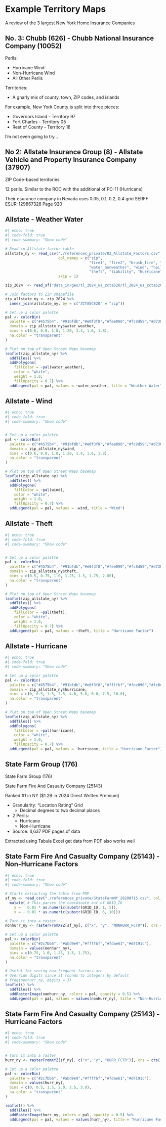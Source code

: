 # Example Territory Maps {background-color="#A1D6F4"}

A review of the 3 largest New York Home Insurance Companies

## No. 3: Chubb (626) - Chubb National Insurance Company (10052) {background-color="#A1D6F4"}

Perils:

- Hurricane Wind
- Non-Hurricane Wind
- All Other Perils

Territories:

- A gnarly mix of county, town, ZIP codes, and islands

For example, New York County is split into three pieces:

- Governors Island - Territory 97
- Fort Charles - Territory 05
- Rest of County - Territory 18

I'm not even going to try...

## No 2: Allstate Insurance Group (8) - Allstate Vehicle and Property Insurance Company (37907) {background-color="#A1D6F4"}

ZIP Code-based territories

12 perils. Similar to the ROC with the additional of PC-11 (Hurricane)

::: {.notes}
Their esurance company in Nevada uses 0.05, 0.1, 0.2, 0.4 grid  SERFF ESUR-129867328 Page 920

:::

## Allstate - Weather Water {background-color="#A1D6F4"}

```r
#| echo: true
#| code-fold: true
#| code-summary: "Show code"

# Read in Allstate factor table
allstate_ny <- read_csv("./references_private/02_Allstate_Factors.csv",
                        col_names = c("zip",
                                      "fire1", "fire2", "brush_fire", "water_weather",
                                      "water_nonweather", "wind", "hail", "lightning",
                                      "theft", "liability", "hurricane", "other"),
                        skip = 1)

zip_2024  <- read_sf("data_in/geo/tl_2024_us_zcta520/tl_2024_us_zcta520.shp")

# Join factors to ZIP shapefile
zip_allstate_ny <- zip_2024 %>%
  inner_join(allstate_ny, by = c("ZCTA5CE20" = "zip"))

# Set up a color palette
pal <- colorBin(
  palette = c("#4575b4", "#91bfdb","#e0f3f8","#fee090","#fc8d59","#d73027"),
  domain = zip_allstate_ny$water_weather,
  bins = c(0.6, 0.8, 1.0, 1.20, 1.4, 1.6, 1.8),
  na.color = "transparent"
)

# Plot on top of Open Street Maps basemap
leaflet(zip_allstate_ny) %>%
  addTiles() %>%
  addPolygons(
    fillColor = ~pal(water_weather),
    color = "white",
    weight = 1.0,
    fillOpacity = 0.7) %>%
  addLegend(pal = pal, values = ~water_weather, title = "Weather Water")
```

## Allstate - Wind {background-color="#A1D6F4"}

```r
#| echo: true
#| code-fold: true
#| code-summary: "Show code"


# Set up a color palette
pal <- colorBin(
  palette = c("#4575b4", "#91bfdb","#e0f3f8","#fee090","#fc8d59","#d73027"),
  domain = zip_allstate_ny$wind,
  bins = c(0.6, 0.8, 1.0, 1.20, 1.4, 1.6, 1.8),
  na.color = "transparent"
)

# Plot on top of Open Street Maps basemap
leaflet(zip_allstate_ny) %>%
  addTiles() %>%
  addPolygons(
    fillColor = ~pal(wind),
    color = "white",
    weight = 1.0,
    fillOpacity = 0.7) %>%
  addLegend(pal = pal, values = ~wind, title = "Wind")
```

## Allstate - Theft {background-color="#A1D6F4"}

```r
#| echo: true
#| code-fold: true
#| code-summary: "Show code"


# Set up a color palette
pal <- colorBin(
  palette = c("#4575b4", "#91bfdb","#e0f3f8","#fee090","#fc8d59","#d73027"),
  domain = zip_allstate_ny$theft,
  bins = c(0.5, 0.75, 1.0, 1.25, 1.5, 1.75, 2.00),
  na.color = "transparent"
)

# Plot on top of Open Street Maps basemap
leaflet(zip_allstate_ny) %>%
  addTiles() %>%
  addPolygons(
    fillColor = ~pal(theft),
    color = "white",
    weight = 1.0,
    fillOpacity = 0.7) %>%
  addLegend(pal = pal, values = ~theft, title = "Hurricane Factor")
```


## Allstate - Hurricane {background-color="#A1D6F4"}

```r
#| echo: true
#| code-fold: true
#| code-summary: "Show code"

# Set up a color palette
pal <- colorBin(
  palette = c("#4575b4", "#91bfdb","#e0f3f8","#ffffbf","#fee090","#fc8d59","#d73027"),
  domain = zip_allstate_ny$hurricane,
  bins = c(0, 0.5, 1.5, 2.5, 4.0, 5.0, 6.0, 7.5, 10.0),
  na.color = "transparent"
)

# Plot on top of Open Street Maps basemap
leaflet(zip_allstate_ny) %>%
  addTiles() %>%
  addPolygons(
    fillColor = ~pal(hurricane),
    color = "white",
    weight = 1.0,
    fillOpacity = 0.7) %>%
  addLegend(pal = pal, values = ~hurricane, title = "Hurricane Factor")
```


## State Farm Group (176) {background-color="#A1D6F4"}

State Farm Group (176)

State Farm Fire And Casualty Company (25143)

Ranked #1 in NY ($1.2B in 2024 Direct Written Premium)

- Granularity: "Location Rating" Grid
  - Decimal degrees to two decimal places
- 2 Perils:
    - Hurricane 
    - Non-Hurricane
- Source: 4,637 PDF pages of data

::: {.notes}
Extracted using Tabula
Excel get data from PDF also works well
:::

## State Farm Fire And Casualty Company (25143) - Non-Hurricane Factors {background-color="#A1D6F4"}

```r
#| echo: true
#| code-fold: true
#| code-summary: "Show code"

# Starts extracting the table from PDF
sf_ny <- read_csv("./references_private/StateFarmNY_20200715.csv", col_names = c("GRID_ID", "HURR_FCTR", "NONHURR_FCTR"))  %>%
  mutate( # This parses the coordinate out of GRID_ID
    y =   0.01 * as.numeric(substr(GRID_ID, 1, 5)),
    x = - 0.01 * as.numeric(substr(GRID_ID, 6, 10)))

# Turn it into a raster
nonhurr_ny <- rasterFromXYZ(sf_ny[, c("x", "y", "NONHURR_FCTR")], crs = crs('+proj=longlat +datum=WGS84'))

# Set up a color palette
pal <- colorBin(
  palette = c("#2c7bb6", "#abd9e9","#ffffbf","#fdae61","#d7191c"),
  domain = values(nonhurr_ny),
  bins = c(0.75, 1.0, 1.25, 1.5, 1.75),
  na.color = "transparent"
)

# Useful for seeing how frequent factors are
# Override digits since it rounds to integers by default
# freq(nonhurr_ny, digits = 3)
leaflet() %>%
  addTiles() %>%
  addRasterImage(nonhurr_ny, colors = pal, opacity = 0.5) %>%
  addLegend(pal = pal, values = values(nonhurr_ny), title = "Non-Hurricane Factor")
```

## State Farm Fire And Casualty Company (25143) - Hurricane Factors {background-color="#A1D6F4"}

```r
#| echo: true
#| code-fold: true
#| code-summary: "Show code"


# Turn it into a raster
hurr_ny <- rasterFromXYZ(sf_ny[, c("x", "y", "HURR_FCTR")], crs = crs('+proj=longlat +datum=WGS84'))

# Set up a color palette
pal <- colorBin(
  palette = c("#2c7bb6", "#abd9e9","#ffffbf","#fdae61","#d7191c"),
  domain = values(hurr_ny),
  bins = c(0, 0.5, 1.5, 2.0, 2.5, 3.0),
  na.color = "transparent"
)

leaflet() %>%
  addTiles() %>%
  addRasterImage(hurr_ny, colors = pal, opacity = 0.5) %>%
  addLegend(pal = pal, values = values(hurr_ny), title = "Hurricane Factor")
```
